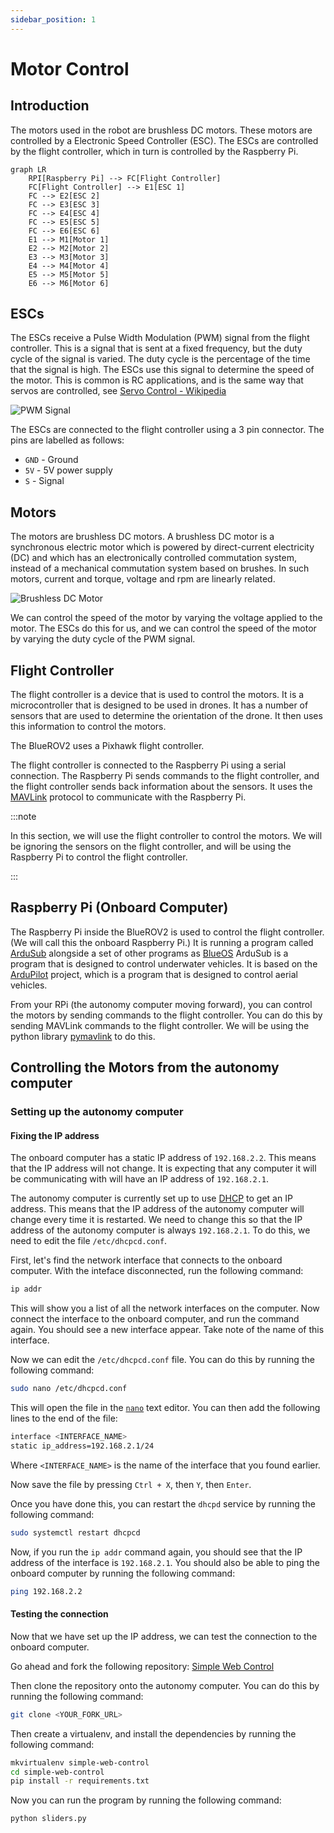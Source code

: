 ```yaml
---
sidebar_position: 1
---
```


# Motor Control

## Introduction

The motors used in the robot are brushless DC motors.
These motors are controlled by a Electronic Speed Controller (ESC).
The ESCs are controlled by the flight controller, which in turn is controlled by the Raspberry Pi.

```mermaid
graph LR
    RPI[Raspberry Pi] --> FC[Flight Controller]
    FC[Flight Controller] --> E1[ESC 1]
    FC --> E2[ESC 2]
    FC --> E3[ESC 3]
    FC --> E4[ESC 4]
    FC --> E5[ESC 5]
    FC --> E6[ESC 6]
    E1 --> M1[Motor 1]
    E2 --> M2[Motor 2]
    E3 --> M3[Motor 3]
    E4 --> M4[Motor 4]
    E5 --> M5[Motor 5]
    E6 --> M6[Motor 6]
```

## ESCs

The ESCs receive a Pulse Width Modulation (PWM) signal from the flight controller.
This is a signal that is sent at a fixed frequency, but the duty cycle of the signal is varied.
The duty cycle is the percentage of the time that the signal is high.
The ESCs use this signal to determine the speed of the motor.
This is common is RC applications, and is the same way that servos are controlled, see [Servo Control - Wikipedia](https://en.wikipedia.org/wiki/Servo_control)

![PWM Signal](https://upload.wikimedia.org/wikipedia/commons/6/6c/Servomotor_Timing_Diagram.svg)

The ESCs are connected to the flight controller using a 3 pin connector.
The pins are labelled as follows:

- `GND` - Ground
- `5V` - 5V power supply
- `S` - Signal

## Motors

The motors are brushless DC motors.
A brushless DC motor is a synchronous electric motor which is powered by direct-current electricity (DC) and which has an electronically controlled commutation system, instead of a mechanical commutation system based on brushes.
In such motors, current and torque, voltage and rpm are linearly related.

![Brushless DC Motor](https://upload.wikimedia.org/wikipedia/commons/2/2e/Floppy_drive_spindle_motor_open.jpg)

We can control the speed of the motor by varying the voltage applied to the motor.
The ESCs do this for us, and we can control the speed of the motor by varying the duty cycle of the PWM signal.

## Flight Controller

The flight controller is a device that is used to control the motors.
It is a microcontroller that is designed to be used in drones.
It has a number of sensors that are used to determine the orientation of the drone.
It then uses this information to control the motors.

The BlueROV2 uses a Pixhawk flight controller.

The flight controller is connected to the Raspberry Pi using a serial connection.
The Raspberry Pi sends commands to the flight controller, and the flight controller sends back information about the sensors.
It uses the [MAVLink](https://mavlink.io/en/) protocol to communicate with the Raspberry Pi.

:::note

In this section, we will use the flight controller to control the motors.
We will be ignoring the sensors on the flight controller, and will be using the Raspberry Pi to control the flight controller.

:::

## Raspberry Pi (Onboard Computer)

The Raspberry Pi inside the BlueROV2 is used to control the flight controller.
(We will call this the onboard Raspberry Pi.)
It is running a program called [ArduSub](https://www.ardusub.com/) alongside a set of other programs as [BlueOS](https://docs.bluerobotics.com/ardusub-zola/software/onboard/BlueOS-1.1/)
ArduSub is a program that is designed to control underwater vehicles.
It is based on the [ArduPilot](https://ardupilot.org/) project, which is a program that is designed to control aerial vehicles.

From your RPi (the autonomy computer moving forward), you can control the motors by sending commands to the flight controller.
You can do this by sending MAVLink commands to the flight controller.
We will be using the python library [pymavlink](https://www.ardusub.com/developers/pymavlink.html) to do this.

## Controlling the Motors from the autonomy computer

### Setting up the autonomy computer

#### Fixing the IP address

The onboard computer has a static IP address of `192.168.2.2`.
This means that the IP address will not change.
It is expecting that any computer it will be communicating with will have an IP address of `192.168.2.1`.

The autonomy computer is currently set up to use [DHCP](https://en.wikipedia.org/wiki/Dynamic_Host_Configuration_Protocol) to get an IP address.
This means that the IP address of the autonomy computer will change every time it is restarted.
We need to change this so that the IP address of the autonomy computer is always `192.168.2.1`.
To do this, we need to edit the file `/etc/dhcpcd.conf`.

First, let's find the network interface that connects to the onboard computer.
With the inteface disconnected, run the following command:

```bash
ip addr
```

This will show you a list of all the network interfaces on the computer.
Now connect the interface to the onboard computer, and run the command again.
You should see a new interface appear.
Take note of the name of this interface.

Now we can edit the `/etc/dhcpcd.conf` file.
You can do this by running the following command:

```bash
sudo nano /etc/dhcpcd.conf
```

This will open the file in the [`nano`](https://en.wikipedia.org/wiki/GNU_nano) text editor.
You can then add the following lines to the end of the file:

```bash
interface <INTERFACE_NAME>
static ip_address=192.168.2.1/24
```

Where `<INTERFACE_NAME>` is the name of the interface that you found earlier.

Now save the file by pressing `Ctrl + X`, then `Y`, then `Enter`.

Once you have done this, you can restart the `dhcpd` service by running the following command:

```bash
sudo systemctl restart dhcpcd
```

Now, if you run the `ip addr` command again, you should see that the IP address of the interface is `192.168.2.1`.
You should also be able to ping the onboard computer by running the following command:

```bash
ping 192.168.2.2
```

#### Testing the connection

Now that we have set up the IP address, we can test the connection to the onboard computer.

Go ahead and fork the following repository: [Simple Web Control](https://github.com/blksail-edu/simple-web-control)

Then clone the repository onto the autonomy computer.
You can do this by running the following command:

```bash
git clone <YOUR_FORK_URL>
```

Then create a virtualenv, and install the dependencies by running the following command:

```bash
mkvirtualenv simple-web-control
cd simple-web-control
pip install -r requirements.txt
```

Now you can run the program by running the following command:

```bash
python sliders.py
```
